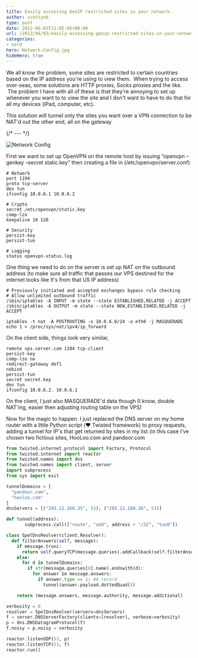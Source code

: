```yaml
---
title: Easily accessing GeoIP restricted sites in your network.
author: scottyob
type: post
date: 2012-06-03T11:05:05+00:00
url: /2012/06/03/easily-accessing-geoip-restricted-sites-in-your-network/
categories:
- nerd
hero: Network-Config.jpg
hideHero: true
---
```



We all know the problem, some sites are restricted to certain countries based on the IP address you're using to view them.  When trying to access over-seas, some solutions are HTTP proxies, Socks proxies and the like.  The problem I have with all of these is that they're annoying to set up whenever you want to to view the site and I don't want to have to do that for all my devices (iPad, computer, etc).

This solution will tunnel only the sites you want over a VPN connection to be NAT'd out the other end, all on the gateway

{/* --- */}

<img src={img} alt="Network Config" />

First we want to set up OpenVPN on the remote host by issuing “openvpn –genkey –secret static.key” then creating a file in (/etc/openvpn/server.conf)
```
# Network
port 1194
proto tcp-server
dev tun
ifconfig 10.0.6.1 10.0.6.2

# Crypto
secret /etc/openvpn/static.key
comp-lzo
keepalive 10 120

# Security
persist-key
persist-tun

# Logging
status openvpn-status.log
```

One thing we need to do on the server is set up NAT on the outbound address (to make sure all traffic that passes our VPS destined for the internet looks like it's from that US IP address)
```
# Previously initiated and accepted exchanges bypass rule checking
# Allow unlimited outbound traffic
/sbin/iptables -A INPUT -m state --state ESTABLISHED,RELATED -j ACCEPT
/sbin/iptables -A OUTPUT -m state --state NEW,ESTABLISHED,RELATED -j ACCEPT

iptables -t nat -A POSTROUTING -s 10.0.6.0/24 -o eth0 -j MASQUERADE
echo 1 > /proc/sys/net/ipv4/ip_forward
```

On the client side, things look very similar,
```
remote vps.server.com 1194 tcp-client
persist-key
comp-lzo no
redirect-gateway def1
nobind
persist-tun
secret secret.key
dev tun
ifconfig 10.0.6.2. 10.0.6.1
```

On the client, I just also MASQUERADE'd data though (I know, double NAT'ing, easier then adjusting routing table on the VPS)

Now for the magic to happen. I just replaced the DNS server on my home router with a little Python script (❤️ Twisted framework) to proxy requests, adding a tunnel for IP's that get returned by sites in my list (in this case I've chosen two fictious sites, HooLoo.com and pandoor.com

```py
from twisted.internet.protocol import Factory, Protocol
from twisted.internet import reactor
from twisted.names import dns
from twisted.names import client, server
import subprocess
from sys import exit

tunnelDomains = [
  "pandoor.com",
  "hooloo.com"
]
dnsServers = [("203.12.160.35", 53), ("203.12.160.36", 53)]

def tunnel(address):
       subprocess.call(["route", "add", address + "/32", "tun0"])  

class SpelDnsReolver(client.Resolver):
  def filterAnswers(self, message):
    if message.trunc:
      return self.queryTCP(message.queries).addCallback(self.filterAnswers)
    else:
      for d in tunnelDomains:
        if str(message.queries[0].name).endswith(d):
          for answer in message.answers:
            if answer.type == 1: #A record
              tunnel(answer.payload.dottedQuad())

    return (message.answers, message.authority, message.additional)

verbosity = 0
resolver = SpelDnsReolver(servers=dnsServers)
f = server.DNSServerFactory(clients=[resolver], verbose=verbosity)
p = dns.DNSDatagramProtocol(f)
f.noisy = p.noisy = verbosity

reactor.listenUDP(53, p)
reactor.listenTCP(53, f)
reactor.run()
```
